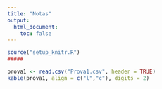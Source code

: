 ```yaml
---
title: "Notas"
output:
  html_document:
    toc: false
---
```


```r
source("setup_knitr.R")
#####


```

```r
prova1 <- read.csv("Prova1.csv", header = TRUE)
kable(prova1, align = c("l","c"), digits = 2)
```
